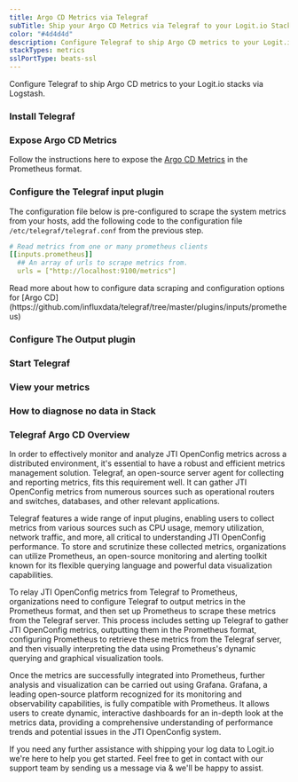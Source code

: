 ```yaml
---
title: Argo CD Metrics via Telegraf
subTitle: Ship your Argo CD Metrics via Telegraf to your Logit.io Stack
color: "#4d4d4d"
description: Configure Telegraf to ship Argo CD metrics to your Logit.io stacks. Configure Telegraf to send Argo CD metrics to Logstash or Elastic. Get started using our Telegraf Argo CD metrics example configuration.
stackTypes: metrics
sslPortType: beats-ssl
---
```


Configure Telegraf to ship Argo CD metrics to your Logit.io stacks via Logstash.

<Steps>

  ### Install Telegraf

  <InstallTelegraf />

  ### Expose Argo CD Metrics

  Follow the instructions here to expose the [Argo CD Metrics](https://argo-cd.readthedocs.io/en/stable/operator-manual/metrics/) in the Prometheus format.

  ### Configure the Telegraf input plugin

  The configuration file below is pre-configured to scrape the system metrics from your hosts, add the following code to the configuration file `/etc/telegraf/telegraf.conf` from the previous step.

  ```yaml copy
  # Read metrics from one or many prometheus clients
  [[inputs.prometheus]]
    ## An array of urls to scrape metrics from.
    urls = ["http://localhost:9100/metrics"]
  ```

  <Callout type="info">
    Read more about how to configure data scraping and configuration options for [Argo CD](https://github.com/influxdata/telegraf/tree/master/plugins/inputs/prometheus)
  </Callout>

  ### Configure The Output plugin

  <TelegrafOutputPlugin />

  ### Start Telegraf

  <StartTelegraf />

  ### View your metrics
  <LaunchStack source="Argo_CD_Metrics_via_Telegraf" utmMedium="metrics" utmCampaign="telegraf-JTIOpenConfig-metrics" />

  ### How to diagnose no data in Stack

  <DiagnoseNoData />

</Steps>

### Telegraf Argo CD Overview

In order to effectively monitor and analyze JTI OpenConfig metrics across a distributed environment, it's essential to have a robust and 
efficient metrics management solution. Telegraf, an open-source server agent for collecting and reporting metrics, fits this requirement well. 
It can gather JTI OpenConfig metrics from numerous sources such as operational routers and switches, databases, and other relevant applications.

Telegraf features a wide range of input plugins, enabling users to collect metrics from various sources such as CPU usage, memory utilization, 
network traffic, and more, all critical to understanding JTI OpenConfig performance. To store and scrutinize these collected metrics, 
organizations can utilize Prometheus, an open-source monitoring and alerting toolkit known for its flexible querying language and powerful data 
visualization capabilities.

To relay JTI OpenConfig metrics from Telegraf to Prometheus, organizations need to configure Telegraf to output metrics in the Prometheus format, 
and then set up Prometheus to scrape these metrics from the Telegraf server. This process includes setting up Telegraf to gather JTI OpenConfig 
metrics, outputting them in the Prometheus format, configuring Prometheus to retrieve these metrics from the Telegraf server, and then visually 
interpreting the data using Prometheus's dynamic querying and graphical visualization tools.

Once the metrics are successfully integrated into Prometheus, further analysis and visualization can be carried out using Grafana. Grafana, a 
leading open-source platform recognized for its monitoring and observability capabilities, is fully compatible with Prometheus. It allows users 
to create dynamic, interactive dashboards for an in-depth look at the metrics data, providing a comprehensive understanding of performance 
trends and potential issues in the JTI OpenConfig system.

If you need any further assistance with shipping your log data to Logit.io we're here to help you get started. Feel free to get in contact with 
our support team by sending us a message via <IntercomButton text="live chat" /> & we'll be happy to assist.